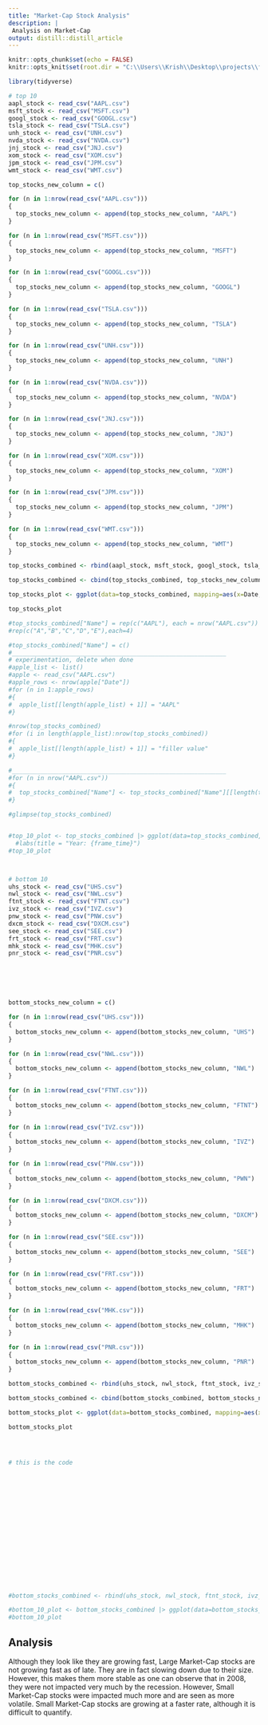 ```yaml
---
title: "Market-Cap Stock Analysis"
description: |
 Analysis on Market-Cap 
output: distill::distill_article
---
```


```r
knitr::opts_chunk$set(echo = FALSE)
knitr::opts_knit$set(root.dir = "C:\\Users\\Krish\\Desktop\\projects\\final_project\\archive\\stocks\\")

library(tidyverse)
```

```r
# top 10
aapl_stock <- read_csv("AAPL.csv")
msft_stock <- read_csv("MSFT.csv")
googl_stock <- read_csv("GOOGL.csv")
tsla_stock <- read_csv("TSLA.csv")
unh_stock <- read_csv("UNH.csv")
nvda_stock <- read_csv("NVDA.csv")
jnj_stock <- read_csv("JNJ.csv")
xom_stock <- read_csv("XOM.csv")
jpm_stock <- read_csv("JPM.csv")
wmt_stock <- read_csv("WMT.csv")

top_stocks_new_column = c()

for (n in 1:nrow(read_csv("AAPL.csv")))
{
  top_stocks_new_column <- append(top_stocks_new_column, "AAPL")
}

for (n in 1:nrow(read_csv("MSFT.csv")))
{
  top_stocks_new_column <- append(top_stocks_new_column, "MSFT")
}

for (n in 1:nrow(read_csv("GOOGL.csv")))
{
  top_stocks_new_column <- append(top_stocks_new_column, "GOOGL")
}

for (n in 1:nrow(read_csv("TSLA.csv")))
{
  top_stocks_new_column <- append(top_stocks_new_column, "TSLA")
}

for (n in 1:nrow(read_csv("UNH.csv")))
{
  top_stocks_new_column <- append(top_stocks_new_column, "UNH")
}

for (n in 1:nrow(read_csv("NVDA.csv")))
{
  top_stocks_new_column <- append(top_stocks_new_column, "NVDA")
}

for (n in 1:nrow(read_csv("JNJ.csv")))
{
  top_stocks_new_column <- append(top_stocks_new_column, "JNJ")
}

for (n in 1:nrow(read_csv("XOM.csv")))
{
  top_stocks_new_column <- append(top_stocks_new_column, "XOM")
}

for (n in 1:nrow(read_csv("JPM.csv")))
{
  top_stocks_new_column <- append(top_stocks_new_column, "JPM")
}

for (n in 1:nrow(read_csv("WMT.csv")))
{
  top_stocks_new_column <- append(top_stocks_new_column, "WMT")
}

top_stocks_combined <- rbind(aapl_stock, msft_stock, googl_stock, tsla_stock, unh_stock, nvda_stock, jnj_stock, xom_stock, jpm_stock, wmt_stock)

top_stocks_combined <- cbind(top_stocks_combined, top_stocks_new_column)

top_stocks_plot <- ggplot(data=top_stocks_combined, mapping=aes(x=Date, y=Open, color=factor(top_stocks_new_column))) + geom_point(size=0.5) +theme_minimal() + scale_x_date(limits = as.Date(c("1995-01-03", "2020-04-01"))) + coord_cartesian(ylim=c(0,1500)) + geom_smooth(color="black") + labs(title="Top 10 Weighted Stocks Since 1995", x = "Year", y = "Open", caption = "Source: Oleh Onyshchak",colour = "Stock Ticker") 

top_stocks_plot

#top_stocks_combined["Name"] = rep(c("AAPL"), each = nrow("AAPL.csv"))
#rep(c("A","B","C","D","E"),each=4)

#top_stocks_combined["Name"] = c()
#____________________________________________________________
# experimentation, delete when done
#apple_list <- list()
#apple <- read_csv("AAPL.csv")
#apple_rows <- nrow(apple["Date"])
#for (n in 1:apple_rows)
#{
#  apple_list[[length(apple_list) + 1]] = "AAPL"
#}

#nrow(top_stocks_combined)
#for (i in length(apple_list):nrow(top_stocks_combined))
#{
#  apple_list[[length(apple_list) + 1]] = "filler value"
#}

#____________________________________________________________
#for (n in nrow("AAPL.csv"))
#{
#  top_stocks_combined["Name"] <- top_stocks_combined["Name"][[length(top_stocks_combined["Name"] + 1)]] = n#
#}

#glimpse(top_stocks_combined)


#top_10_plot <- top_stocks_combined |> ggplot(data=top_stocks_combined, mapping = aes(x = Date, y = Open, size=Volume, color="orange", show.legend = FALSE)) + geom_point(size=0.5) + geom_smooth(se=TRUE, color="red") + labs(title="Prices of Top 10 Weighted Stocks Since 1995", x = "Year", y = "Opening Price", caption = "Source: Oleh Onyshchak") + theme_minimal() + scale_x_date(limits = as.Date(c("1995-01-03", "2020-04-01"))) + coord_cartesian(ylim=c(0,1500)) #+ transition_time(Date) +
  #labs(title = "Year: {frame_time}")
#top_10_plot



# bottom 10
uhs_stock <- read_csv("UHS.csv")
nwl_stock <- read_csv("NWL.csv")
ftnt_stock <- read_csv("FTNT.csv")
ivz_stock <- read_csv("IVZ.csv")
pnw_stock <- read_csv("PNW.csv")
dxcm_stock <- read_csv("DXCM.csv")
see_stock <- read_csv("SEE.csv")
frt_stock <- read_csv("FRT.csv")
mhk_stock <- read_csv("MHK.csv")
pnr_stock <- read_csv("PNR.csv")






bottom_stocks_new_column = c()

for (n in 1:nrow(read_csv("UHS.csv")))
{
  bottom_stocks_new_column <- append(bottom_stocks_new_column, "UHS")
}

for (n in 1:nrow(read_csv("NWL.csv")))
{
  bottom_stocks_new_column <- append(bottom_stocks_new_column, "NWL")
}

for (n in 1:nrow(read_csv("FTNT.csv")))
{
  bottom_stocks_new_column <- append(bottom_stocks_new_column, "FTNT")
}

for (n in 1:nrow(read_csv("IVZ.csv")))
{
  bottom_stocks_new_column <- append(bottom_stocks_new_column, "IVZ")
}

for (n in 1:nrow(read_csv("PNW.csv")))
{
  bottom_stocks_new_column <- append(bottom_stocks_new_column, "PWN")
}

for (n in 1:nrow(read_csv("DXCM.csv")))
{
  bottom_stocks_new_column <- append(bottom_stocks_new_column, "DXCM")
}

for (n in 1:nrow(read_csv("SEE.csv")))
{
  bottom_stocks_new_column <- append(bottom_stocks_new_column, "SEE")
}

for (n in 1:nrow(read_csv("FRT.csv")))
{
  bottom_stocks_new_column <- append(bottom_stocks_new_column, "FRT")
}

for (n in 1:nrow(read_csv("MHK.csv")))
{
  bottom_stocks_new_column <- append(bottom_stocks_new_column, "MHK")
}

for (n in 1:nrow(read_csv("PNR.csv")))
{
  bottom_stocks_new_column <- append(bottom_stocks_new_column, "PNR")
}

bottom_stocks_combined <- rbind(uhs_stock, nwl_stock, ftnt_stock, ivz_stock, pnw_stock, dxcm_stock, see_stock, frt_stock, mhk_stock, pnr_stock)

bottom_stocks_combined <- cbind(bottom_stocks_combined, bottom_stocks_new_column)

bottom_stocks_plot <- ggplot(data=bottom_stocks_combined, mapping=aes(x=Date, y=Open, color=factor(bottom_stocks_new_column))) + geom_point(size=0.5) +theme_minimal() + scale_x_date(limits = as.Date(c("1995-01-03", "2020-04-01"))) + coord_cartesian(ylim=c(0,400)) + geom_smooth(color="black") + labs(title="Bottom 10 Weighted Stocks Since 1995", x = "Year", y = "Open", caption = "Source: Oleh Onyshchak",colour = "Stock Ticker") 

bottom_stocks_plot




# this is the code


















#bottom_stocks_combined <- rbind(uhs_stock, nwl_stock, ftnt_stock, ivz_stock, pnw_stock, dxcm_stock, see_stock, frt_stock, mhk_stock, pnr_stock)

#bottom_10_plot <- bottom_stocks_combined |> ggplot(data=bottom_stocks_combined, mapping = aes(x = Date, y = Open, size=Volume, color="orange", show.legend = FALSE)) + geom_point() + geom_smooth(se=TRUE, color="red") + scale_x_date(limits = as.Date(c("1995-01-03", "2020-04-01"))) + coord_cartesian(ylim=c(0,1500)) + labs(title="Prices of Bottom 10 Weighted Stocks Since 1995", x="Year", y="Opening Price", caption="Source: Oleh Onyschak")
#bottom_10_plot
```

## Analysis

Although they look like they are growing fast, Large Market-Cap stocks are not growing fast as of late. They are in fact slowing down due to their size. However, this makes them more stable as one can observe that in 2008, they were not impacted very much by the recession. However, Small Market-Cap stocks were impacted much more and are seen as more volatile. Small Market-Cap stocks are growing at a faster rate, although it is difficult to quantify. 










